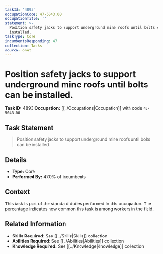 ```yaml
---
taskId: '4893'
occupationCode: 47-5043.00
occupationTitle: ''
statement: >-
  Position safety jacks to support underground mine roofs until bolts can be
  installed.
taskType: Core
incumbentsResponding: 47
collection: Tasks
source: onet
---
```

# Position safety jacks to support underground mine roofs until bolts can be installed.

**Task ID:** 4893
**Occupation:** [[../Occupations|Occupation]] with code `47-5043.00`

## Task Statement

> Position safety jacks to support underground mine roofs until bolts can be installed.

## Details

- **Type:** Core
- **Performed By:** 47.0% of incumbents

## Context

This task is part of the standard duties performed in this occupation. The percentage indicates how common this task is among workers in the field.

## Related Information

- **Skills Required:** See [[../Skills|Skills]] collection
- **Abilities Required:** See [[../Abilities|Abilities]] collection
- **Knowledge Required:** See [[../Knowledge|Knowledge]] collection
